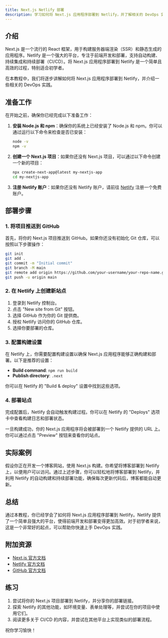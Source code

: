 ```yaml
---
title: Next.js Netlify 部署
description: 学习如何将 Next.js 应用程序部署到 Netlify，并了解相关的 DevOps 实践。
---
```


## 介绍

Next.js 是一个流行的 React 框架，用于构建服务器端渲染（SSR）和静态生成的应用程序。Netlify 是一个强大的平台，专注于前端开发和部署，支持自动构建、持续集成和持续部署（CI/CD）。将 Next.js 应用程序部署到 Netlify 是一个简单且高效的过程，特别适合初学者。

在本教程中，我们将逐步讲解如何将 Next.js 应用程序部署到 Netlify，并介绍一些相关的 DevOps 实践。

## 准备工作

在开始之前，确保你已经完成以下准备工作：

1. **安装 Node.js 和 npm**：确保你的系统上已经安装了 Node.js 和 npm。你可以通过运行以下命令来检查是否已安装：

   ```bash
   node -v
   npm -v
   ```

2. **创建一个 Next.js 项目**：如果你还没有 Next.js 项目，可以通过以下命令创建一个新的项目：

   ```bash
   npx create-next-app@latest my-nextjs-app
   cd my-nextjs-app
   ```

3. **注册 Netlify 账户**：如果你还没有 Netlify 账户，请前往 [Netlify](https://www.netlify.com/) 注册一个免费账户。

## 部署步骤

### 1. 将项目推送到 GitHub

首先，将你的 Next.js 项目推送到 GitHub。如果你还没有初始化 Git 仓库，可以按照以下步骤操作：

```bash
git init
git add .
git commit -m "Initial commit"
git branch -M main
git remote add origin https://github.com/your-username/your-repo-name.git
git push -u origin main
```

### 2. 在 Netlify 上创建新站点

1. 登录到 Netlify 控制台。
2. 点击 "New site from Git" 按钮。
3. 选择 GitHub 作为你的 Git 提供商。
4. 授权 Netlify 访问你的 GitHub 仓库。
5. 选择你要部署的仓库。

### 3. 配置构建设置

在 Netlify 上，你需要配置构建设置以确保 Next.js 应用程序能够正确构建和部署。以下是推荐的设置：

- **Build command**: `npm run build`
- **Publish directory**: `.next`

你可以在 Netlify 的 "Build & deploy" 设置中找到这些选项。

### 4. 部署站点

完成配置后，Netlify 会自动触发构建过程。你可以在 Netlify 的 "Deploys" 选项卡中查看构建日志和部署状态。

一旦构建成功，你的 Next.js 应用程序将会被部署到一个 Netlify 提供的 URL 上。你可以通过点击 "Preview" 按钮来查看你的站点。

## 实际案例

假设你正在开发一个博客网站，使用 Next.js 构建。你希望将博客部署到 Netlify 上，以便用户可以访问。通过上述步骤，你可以轻松地将博客部署到 Netlify，并利用 Netlify 的自动构建和持续部署功能，确保每次更新代码后，博客都能自动更新。

## 总结

通过本教程，你已经学会了如何将 Next.js 应用程序部署到 Netlify。Netlify 提供了一个简单且强大的平台，使得前端开发和部署变得更加高效。对于初学者来说，这是一个非常好的起点，可以帮助你快速上手 DevOps 实践。

## 附加资源

- [Next.js 官方文档](https://nextjs.org/docs)
- [Netlify 官方文档](https://docs.netlify.com/)
- [GitHub 官方文档](https://docs.github.com/en)

## 练习

1. 尝试将你的 Next.js 项目部署到 Netlify，并分享你的部署链接。
2. 探索 Netlify 的其他功能，如环境变量、表单处理等，并尝试在你的项目中使用它们。
3. 阅读更多关于 CI/CD 的内容，并尝试在其他平台上实现类似的部署流程。

祝你学习愉快！
